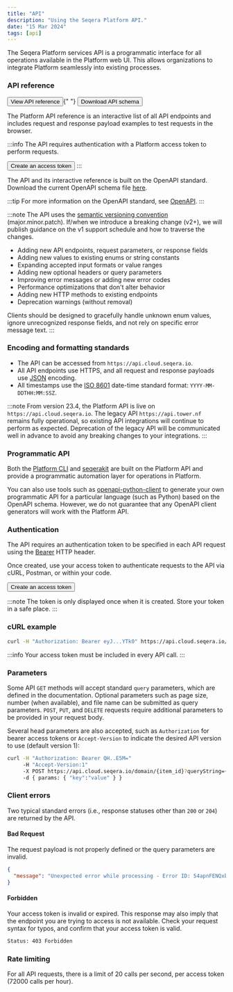 ```yaml
---
title: "API"
description: "Using the Seqera Platform API."
date: "15 Mar 2024"
tags: [api]
---
```



The Seqera Platform services API is a programmatic interface for all operations available in the Platform web UI. This allows organizations to integrate Platform seamlessly into existing processes.

### API reference

<p>
  <Button to="https://cloud.seqera.io/openapi/index.html" medium blue alt className="mr-3">View API reference</Button>{" "}
  <Button to="https://cloud.seqera.io/openapi/seqera-api-latest.yml" secondary alt medium>Download API schema</Button>
</p>

The Platform API reference is an interactive list of all API endpoints and includes request and response payload examples to test requests in the browser.

:::info
The API requires authentication with a Platform access token to perform requests.

<Button to="https://cloud.seqera.io/tokens" secondary alt medium>Create an access token</Button>
:::

The API and its interactive reference is built on the OpenAPI standard.
Download the current OpenAPI schema file [here](https://cloud.seqera.io/openapi/seqera-api-latest.yml).

:::tip
For more information on the OpenAPI standard, see [OpenAPI](https://swagger.io/specification/).
:::

:::note
The API uses the [semantic versioning convention](https://semver.org/) (major.minor.patch). If/when we introduce a breaking change (v2+), we will publish guidance on the v1 support schedule and how to traverse the changes.

- Adding new API endpoints, request parameters, or response fields
- Adding new values to existing enums or string constants
- Expanding accepted input formats or value ranges
- Adding new optional headers or query parameters
- Improving error messages or adding new error codes
- Performance optimizations that don't alter behavior
- Adding new HTTP methods to existing endpoints
- Deprecation warnings (without removal)

Clients should be designed to gracefully handle unknown enum values, ignore unrecognized response fields, and not rely on specific error message text.
:::

### Encoding and formatting standards

- The API can be accessed from `https://api.cloud.seqera.io`.
- All API endpoints use HTTPS, and all request and response payloads use [JSON](https://www.json.org/) encoding.
- All timestamps use the [ISO 8601](https://www.iso.org/iso-8601-date-and-time-format.html) date-time standard format: `YYYY-MM-DDTHH:MM:SSZ`.

:::note
From version 23.4, the Platform API is live on `https://api.cloud.seqera.io`. The legacy API `https://api.tower.nf` remains fully operational, so existing API integrations will continue to perform as expected. Deprecation of the legacy API will be communicated well in advance to avoid any breaking changes to your integrations.
:::

### Programmatic API

Both the [Platform CLI](../cli/overview) and [seqerakit](https://github.com/seqeralabs/seqera-kit) are built on the Platform API and provide a programmatic automation layer for operations in Platform.

You can also use tools such as [openapi-python-client](https://github.com/openapi-generators/openapi-python-client) to generate your own programmatic API for a particular language (such as Python) based on the OpenAPI schema. However, we do not guarantee that any OpenAPI client generators will work with the Platform API.

### Authentication

The API requires an authentication token to be specified in each API request using the
[Bearer](https://swagger.io/docs/specification/authentication/bearer-authentication) HTTP header.

Once created, use your access token to authenticate requests to the API via cURL, Postman, or within your code.

<Button to="https://cloud.seqera.io/tokens" blue alt medium>Create an access token</Button>

:::note
The token is only displayed once when it is created. Store your token in a safe place.
:::

### cURL example

```bash
curl -H "Authorization: Bearer eyJ...YTk0" https://api.cloud.seqera.io/workflow
```

:::info
Your access token must be included in every API call.
:::

### Parameters

Some API `GET` methods will accept standard `query` parameters, which are defined in the documentation. Optional parameters such as page size, number (when available), and file name can be submitted as query parameters. `POST`, `PUT`, and `DELETE` requests require additional parameters to be provided in your request body.

Several head parameters are also accepted, such as `Authorization` for bearer access tokens or `Accept-Version` to indicate the desired API version to use (default version 1):

```bash
curl -H "Authorization: Bearer QH..E5M="
     -H "Accept-Version:1"
     -X POST https://api.cloud.seqera.io/domain/{item_id}?queryString={value}
     -d { params: { "key":"value" } }

```

### Client errors

Two typical standard errors (i.e., response statuses other than `200` or `204`) are returned by the API.

#### Bad Request

The request payload is not properly defined or the query parameters are invalid.

```json
{
  "message": "Unexpected error while processing - Error ID: 54apnFENQxbvCr23JaIjLb"
}
```

#### Forbidden

Your access token is invalid or expired. This response may also imply that the endpoint you are trying to access is not available. Check your request syntax for typos, and confirm that your access token is valid.

```bash
Status: 403 Forbidden
```

### Rate limiting

For all API requests, there is a limit of 20 calls per second, per access token (72000 calls per hour).
